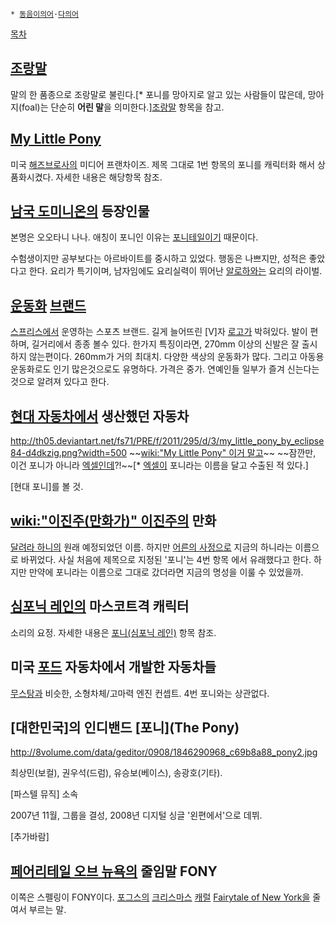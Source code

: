  * [[동음이의어]]·[[다의어]]

[[목차]]
== [[조랑말]] ==
말의 한 품종으로 조랑말로 불린다.[* 포니를 망아지로 알고 있는 사람들이 많은데, 망아지(foal)는 단순히 '''어린 말'''을 의미한다.][[조랑말]] 항목을 참고.

== [[My Little Pony]] ==
미국 [[해즈브로]]사의 미디어 프랜차이즈. 제목 그대로 1번 항목의 포니를 캐릭터화 해서 상품화시켰다. 자세한 내용은 해당항목 참조.

== [[남국 도미니온]]의 등장인물 ==
본명은 오오타니 나나. 애칭이 포니인 이유는 [[포니테일]]이기 때문이다.

수험생이지만 공부보다는 아르바이트를 중시하고 있었다. 행동은 나쁘지만, 성적은 좋았다고 한다. 요리가 특기이며, 남자임에도 요리실력이 뛰어난 [[알로하]]와는 요리의 라이벌.

== [[운동화]] [[브랜드]] ==
[[스프리스]]에서 운영하는 스포츠 브랜드. 길게 늘어뜨린 [V]자 [[로고]]가 박혀있다. 발이 편하며, 길거리에서 종종 볼수 있다. 한가지 특징이라면, 270mm 이상의 신발은 잘 출시하지 않는편이다. 260mm가 거의 최대치. 다양한 색상의 운동화가 많다. 그리고 아동용 운동화로도 인기 많은것으로도 유명하다. 가격은 중가. 연예인들 일부가 즐겨 신는다는 것으로 알려져 있다고 한다.

== [[현대 자동차]]에서 생산했던 자동차 ==
http://th05.deviantart.net/fs71/PRE/f/2011/295/d/3/my_little_pony_by_eclipse84-d4dkzig.png?width=500
~~[[wiki:"My Little Pony" 이거 말고]]~~
~~잠깐만, 이건 포니가 아니라 [[엑셀]]인데?!~~[* [[엑셀]]이 포니라는 이름을 달고 수출된 적 있다.]

[현대 포니]를 볼 것.

== [[wiki:"이진주(만화가)" 이진주]]의 만화 ==
[[달려라 하니]]의 원래 예정되었던 이름. 하지만 [[어른의 사정]]으로 지금의 하니라는 이름으로 바뀌었다. 사실 처음에 제목으로 지정된 '포니'는 4번 항목 에서 유래했다고 한다. 하지만 만약에 포니라는 이름으로 그대로 갔더라면 지금의 명성을 이룰 수 있었을까.

== [[심포닉 레인]]의 마스코트격 캐릭터 ==
소리의 요정. 자세한 내용은 [[포니(심포닉 레인)]] 항목 참조.

== 미국 [[포드]] 자동차에서 개발한 자동차들 ==
[[무스탕]]과 비슷한, 소형차체/고마력 엔진 컨셉트. 4번 포니와는 상관없다.

== [대한민국]의 인디밴드 [포니](The Pony) ==

http://8volume.com/data/geditor/0908/1846290968_c69b8a88_pony2.jpg

최상민(보컬), 권우석(드럼), 유승보(베이스), 송광호(기타).

[파스텔 뮤직] 소속

2007년 11월, 그룹을 결성, 2008년 디지털 싱글 '왼편에서'으로 데뷔.

[추가바람]
== [[페어리테일 오브 뉴욕]]의 줄임말 FONY ==

이쪽은 스펠링이 FONY이다. [[포그스]]의 [[크리스마스]] [[캐럴]] [[Fairytale of New York]]을 줄여서 부르는 말.
